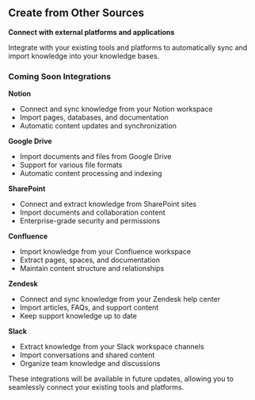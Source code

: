 ## Create from Other Sources

**Connect with external platforms and applications**

Integrate with your existing tools and platforms to automatically sync and import knowledge into your knowledge bases.

### Coming Soon Integrations

**Notion**

- Connect and sync knowledge from your Notion workspace
- Import pages, databases, and documentation
- Automatic content updates and synchronization

**Google Drive**

- Import documents and files from Google Drive
- Support for various file formats
- Automatic content processing and indexing

**SharePoint**

- Connect and extract knowledge from SharePoint sites
- Import documents and collaboration content
- Enterprise-grade security and permissions

**Confluence**

- Import knowledge from your Confluence workspace
- Extract pages, spaces, and documentation
- Maintain content structure and relationships

**Zendesk**

- Connect and sync knowledge from your Zendesk help center
- Import articles, FAQs, and support content
- Keep support knowledge up to date

**Slack**

- Extract knowledge from your Slack workspace channels
- Import conversations and shared content
- Organize team knowledge and discussions

<Info>
  These integrations will be available in future updates, allowing you to
  seamlessly connect your existing tools and platforms.
</Info>
